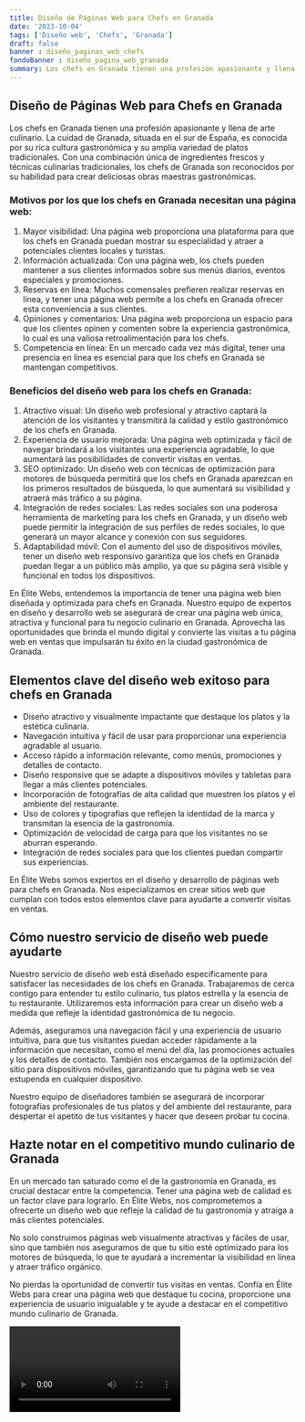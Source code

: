 ```yaml
---
title: Diseño de Páginas Web para Chefs en Granada
date: '2023-10-04'
tags: ['Diseño web', 'Chefs', 'Granada']
draft: false
banner : diseño_paginas_web_chefs
fondoBanner : diseño_pagina_web_granada
summary: Los chefs en Granada tienen una profesión apasionante y llena de arte culinario. La cuidad de Granada, situada en el sur de España, es conocida por su rica cultura gastronómica y su amplia variedad de platos tradicionales. Con una combinación única de ingredientes frescos y técnicas culinarias tradicionales, los chefs de Granada son reconocidos por su habilidad para crear deliciosas obras maestras gastronómicas.
---
```


## Diseño de Páginas Web para Chefs en Granada

Los chefs en Granada tienen una profesión apasionante y llena de arte culinario. La cuidad de Granada, situada en el sur de España, es conocida por su rica cultura gastronómica y su amplia variedad de platos tradicionales. Con una combinación única de ingredientes frescos y técnicas culinarias tradicionales, los chefs de Granada son reconocidos por su habilidad para crear deliciosas obras maestras gastronómicas.

### Motivos por los que los chefs en Granada necesitan una página web:

1. Mayor visibilidad: Una página web proporciona una plataforma para que los chefs en Granada puedan mostrar su especialidad y atraer a potenciales clientes locales y turistas.
2. Información actualizada: Con una página web, los chefs pueden mantener a sus clientes informados sobre sus menús diarios, eventos especiales y promociones.
3. Reservas en línea: Muchos comensales prefieren realizar reservas en línea, y tener una página web permite a los chefs en Granada ofrecer esta conveniencia a sus clientes.
4. Opiniones y comentarios: Una página web proporciona un espacio para que los clientes opinen y comenten sobre la experiencia gastronómica, lo cual es una valiosa retroalimentación para los chefs.
5. Competencia en línea: En un mercado cada vez más digital, tener una presencia en línea es esencial para que los chefs en Granada se mantengan competitivos.

### Beneficios del diseño web para los chefs en Granada:

1. Atractivo visual: Un diseño web profesional y atractivo captará la atención de los visitantes y transmitirá la calidad y estilo gastronómico de los chefs en Granada.
2. Experiencia de usuario mejorada: Una página web optimizada y fácil de navegar brindará a los visitantes una experiencia agradable, lo que aumentará las posibilidades de convertir visitas en ventas.
3. SEO optimizado: Un diseño web con técnicas de optimización para motores de búsqueda permitirá que los chefs en Granada aparezcan en los primeros resultados de búsqueda, lo que aumentará su visibilidad y atraerá más tráfico a su página.
4. Integración de redes sociales: Las redes sociales son una poderosa herramienta de marketing para los chefs en Granada, y un diseño web puede permitir la integración de sus perfiles de redes sociales, lo que generará un mayor alcance y conexión con sus seguidores.
5. Adaptabilidad móvil: Con el aumento del uso de dispositivos móviles, tener un diseño web responsivo garantiza que los chefs en Granada puedan llegar a un público más amplio, ya que su página será visible y funcional en todos los dispositivos.

En Élite Webs, entendemos la importancia de tener una página web bien diseñada y optimizada para chefs en Granada. Nuestro equipo de expertos en diseño y desarrollo web se asegurará de crear una página web única, atractiva y funcional para tu negocio culinario en Granada. Aprovecha las oportunidades que brinda el mundo digital y convierte las visitas a tu página web en ventas que impulsarán tu éxito en la ciudad gastronómica de Granada.

<GifSeo />

<Cta />

## Elementos clave del diseño web exitoso para chefs en Granada

- Diseño atractivo y visualmente impactante que destaque los platos y la estética culinaria.
- Navegación intuitiva y fácil de usar para proporcionar una experiencia agradable al usuario.
- Acceso rápido a información relevante, como menús, promociones y detalles de contacto.
- Diseño responsive que se adapte a dispositivos móviles y tabletas para llegar a más clientes potenciales.
- Incorporación de fotografías de alta calidad que muestren los platos y el ambiente del restaurante.
- Uso de colores y tipografías que reflejen la identidad de la marca y transmitan la esencia de la gastronomía.
- Optimización de velocidad de carga para que los visitantes no se aburran esperando.
- Integración de redes sociales para que los clientes puedan compartir sus experiencias.

En Élite Webs somos expertos en el diseño y desarrollo de páginas web para chefs en Granada. Nos especializamos en crear sitios web que cumplan con todos estos elementos clave para ayudarte a convertir visitas en ventas.

## Cómo nuestro servicio de diseño web puede ayudarte

Nuestro servicio de diseño web está diseñado específicamente para satisfacer las necesidades de los chefs en Granada. Trabajaremos de cerca contigo para entender tu estilo culinario, tus platos estrella y la esencia de tu restaurante. Utilizaremos esta información para crear un diseño web a medida que refleje la identidad gastronómica de tu negocio.

Además, aseguramos una navegación fácil y una experiencia de usuario intuitiva, para que tus visitantes puedan acceder rápidamente a la información que necesitan, como el menú del día, las promociones actuales y los detalles de contacto. También nos encargamos de la optimización del sitio para dispositivos móviles, garantizando que tu página web se vea estupenda en cualquier dispositivo.

Nuestro equipo de diseñadores también se asegurará de incorporar fotografías profesionales de tus platos y del ambiente del restaurante, para despertar el apetito de tus visitantes y hacer que deseen probar tu cocina.

## Hazte notar en el competitivo mundo culinario de Granada

En un mercado tan saturado como el de la gastronomía en Granada, es crucial destacar entre la competencia. Tener una página web de calidad es un factor clave para lograrlo. En Élite Webs, nos comprometemos a ofrecerte un diseño web que refleje la calidad de tu gastronomía y atraiga a más clientes potenciales.

No solo construimos páginas web visualmente atractivas y fáciles de usar, sino que también nos aseguramos de que tu sitio esté optimizado para los motores de búsqueda, lo que te ayudará a incrementar la visibilidad en línea y atraer tráfico orgánico.

No pierdas la oportunidad de convertir tus visitas en ventas. Confía en Élite Webs para crear una página web que destaque tu cocina, proporcione una experiencia de usuario inigualable y te ayude a destacar en el competitivo mundo culinario de Granada.

<Video />

<CtaBot job='Chefs' city='Granada'/>

<Gmaps query='Granada+españa+maps' />